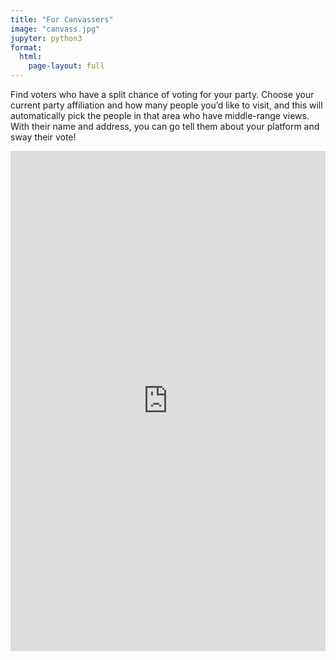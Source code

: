 ```yaml
---
title: "For Canvassers"
image: "canvass.jpg"
jupyter: python3
format:
  html:
    page-layout: full
---
```


Find voters who have a split chance of voting for your party. Choose your current party affiliation and how many people you'd like to visit, and this will automatically pick the people in that area who have middle-range views. With their name and address, you can go tell them about your platform and sway their vote!


::: {.column-screen}
<iframe height="800" width="100%" frameborder="no" src="https://dr-iggs.shinyapps.io/VotersOnTheFence/"> </iframe>
:::